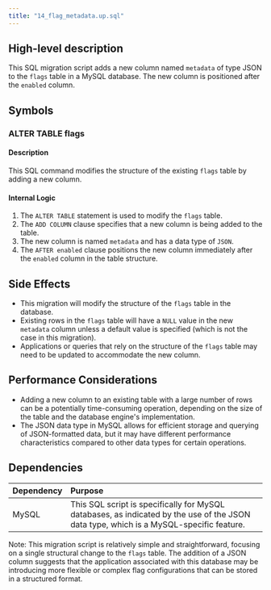 ```yaml
---
title: "14_flag_metadata.up.sql"
---
```


## High-level description
This SQL migration script adds a new column named `metadata` of type JSON to the `flags` table in a MySQL database. The new column is positioned after the `enabled` column.

## Symbols

### ALTER TABLE flags
#### Description
This SQL command modifies the structure of the existing `flags` table by adding a new column.

#### Internal Logic
1. The `ALTER TABLE` statement is used to modify the `flags` table.
2. The `ADD COLUMN` clause specifies that a new column is being added to the table.
3. The new column is named `metadata` and has a data type of `JSON`.
4. The `AFTER enabled` clause positions the new column immediately after the `enabled` column in the table structure.

## Side Effects
- This migration will modify the structure of the `flags` table in the database.
- Existing rows in the `flags` table will have a `NULL` value in the new `metadata` column unless a default value is specified (which is not the case in this migration).
- Applications or queries that rely on the structure of the `flags` table may need to be updated to accommodate the new column.

## Performance Considerations
- Adding a new column to an existing table with a large number of rows can be a potentially time-consuming operation, depending on the size of the table and the database engine's implementation.
- The JSON data type in MySQL allows for efficient storage and querying of JSON-formatted data, but it may have different performance characteristics compared to other data types for certain operations.

## Dependencies
| Dependency | Purpose |
|:-----------|:--------|
| MySQL      | This SQL script is specifically for MySQL databases, as indicated by the use of the JSON data type, which is a MySQL-specific feature. |

Note: This migration script is relatively simple and straightforward, focusing on a single structural change to the `flags` table. The addition of a JSON column suggests that the application associated with this database may be introducing more flexible or complex flag configurations that can be stored in a structured format.